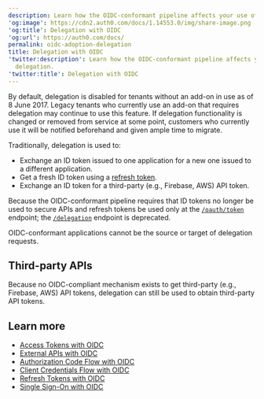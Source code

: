 ```yaml
---
description: Learn how the OIDC-conformant pipeline affects your use of delegation.
'og:image': https://cdn2.auth0.com/docs/1.14553.0/img/share-image.png
'og:title': Delegation with OIDC
'og:url': https://auth0.com/docs/
permalink: oidc-adoption-delegation
title: Delegation with OIDC
'twitter:description': Learn how the OIDC-conformant pipeline affects your use of
  delegation.
'twitter:title': Delegation with OIDC
---
```

<Warning>

By default, delegation is disabled for tenants without an add-on in use as of 8 June 2017. Legacy tenants who currently use an add-on that requires delegation may continue to use this feature. If delegation functionality is changed or removed from service at some point, customers who currently use it will be notified beforehand and given ample time to migrate.

</Warning>

Traditionally, delegation is used to:

* Exchange an <Tooltip tip="ID Token: Credential meant for the client itself, rather than for accessing a resource." cta="View Glossary" href="/docs/glossary?term=ID+token">ID token</Tooltip> issued to one application for a new one issued to a different application.
* Get a fresh ID token using a [refresh token](/docs/secure/tokens/refresh-tokens).
* Exchange an ID token for a third-party (e.g., Firebase, AWS) API token.

Because the OIDC-conformant pipeline requires that ID tokens no longer be used to secure APIs and <Tooltip tip="Refresh Token: Token used to obtain a renewed Access Token without forcing users to log in again." cta="View Glossary" href="/docs/glossary?term=refresh+tokens">refresh tokens</Tooltip> be used only at the [`/oauth/token`](https://auth0.com/docs/api/authentication#refresh-token) endpoint; the [`/delegation`](https://auth0.com/docs/api/authentication#delegation) endpoint is deprecated.

OIDC-conformant applications cannot be the source or target of delegation requests.

## Third-party APIs

Because no OIDC-compliant mechanism exists to get third-party (e.g., Firebase, AWS) API tokens, delegation can still be used to obtain third-party API tokens.

## Learn more

* [Access Tokens with OIDC](/docs/authenticate/login/oidc-conformant-authentication/oidc-adoption-access-tokens)
* [External APIs with OIDC](/docs/authenticate/login/oidc-conformant-authentication/oidc-adoption-apis)
* [Authorization Code Flow with OIDC](/docs/authenticate/login/oidc-conformant-authentication/oidc-adoption-auth-code-flow)
* [Client Credentials Flow with OIDC](/docs/authenticate/login/oidc-conformant-authentication/oidc-adoption-client-credentials-flow)
* [Refresh Tokens with OIDC](/docs/authenticate/login/oidc-conformant-authentication/oidc-adoption-refresh-tokens)
* [Single Sign-On with OIDC](/docs/authenticate/login/oidc-conformant-authentication/oidc-adoption-sso)